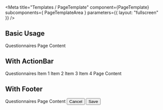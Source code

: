 


<Meta
  title="Templates / PageTemplate"
  component={PageTemplate}
  subcomponents={ PageTemplateArea }
  parameters={{
    layout: "fullscreen"
  }}
/>

## Basic Usage

<Canvas>
  <Story name="Basic" args={{}}>
    <PageTemplate>
      <PageBreadcrumbs>
        <Breadcrumbs>
          <Breadcrumb>Questionnaires</Breadcrumb>
        </Breadcrumbs>
      </PageBreadcrumbs>
      <PageHeader title="Template example" />
      <PageContent>
        Page Content
      </PageContent>
    </PageTemplate>
  </Story>
</Canvas>

## With ActionBar

<Canvas>
  <Story name="with ActionBar" args={{}}>
    <PageTemplate>
      <PageBreadcrumbs>
        <Breadcrumbs>
          <Breadcrumb>Questionnaires</Breadcrumb>
        </Breadcrumbs>
      </PageBreadcrumbs>
      <PageActionBar justifyContent="flex-end">
        <DropdownMenu label="Actions">
          <DropdownMenuList>
            <DropdownMenuItem>Item 1</DropdownMenuItem>
            <DropdownMenuItem>Item 2</DropdownMenuItem>
            <DropdownMenuItem>Item 3</DropdownMenuItem>
            <DropdownMenuItem>Item 4</DropdownMenuItem>
          </DropdownMenuList>
        </DropdownMenu>
      </PageActionBar>
      <PageHeader title="Template example" />
      <PageContent>
        Page Content
      </PageContent>
    </PageTemplate>
  </Story>
</Canvas>

## With Footer

<Canvas>
  <Story name="with Footer" args={{}}>
    <PageTemplate>
      <PageBreadcrumbs>
        <Breadcrumbs>
          <Breadcrumb>Questionnaires</Breadcrumb>
        </Breadcrumbs>
      </PageBreadcrumbs>
      <PageHeader title="Template example" />
      <PageContent>
        Page Content
      </PageContent>
      <PageFooter>
        <Button>Cancel</Button>
        <Button colorScheme="primary">Save</Button>
      </PageFooter>
    </PageTemplate>
  </Story>
</Canvas>
